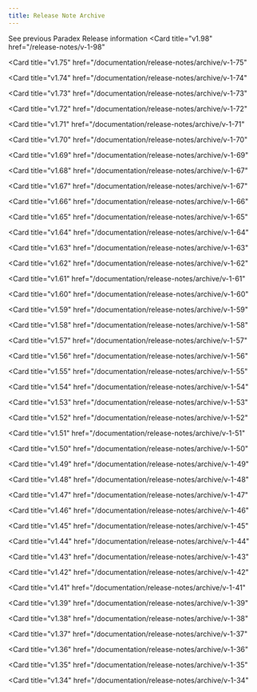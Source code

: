 ```yaml
---
title: Release Note Archive
---
```


See previous Paradex Release information
<CardGroup cols={3}>
<Card
  title="v1.98"
  href="/release-notes/v-1-98"
>
</Card>
<Card
  title="v1.97"
  href="/release-notes/v-1-97"
>
</Card>
<Card
  title="v1.96"
  href="/release-notes/v-1-96"
>
</Card>
<Card
  title="v1.95"
  href="/release-notes/v-1-95"
>
</Card>
<Card
  title="v1.94"
  href="/release-notes/v-1-94"
>
</Card>
<Card
  title="v1.93"
  href="/release-notes/v-1-93"
>
</Card>
<Card
  title="v1.92"
  href="/release-notes/v-1-92"
>
</Card>
<Card
  title="v1.91"
  href="/release-notes/v-1-91"
>
</Card>
<Card
  title="v1.90"
  href="/release-notes/v-1-90"
>
</Card>
<Card
  title="v1.89"
  href="/release-notes/v-1-89"
>
</Card>
<Card
  title="v1.88"
  href="/release-notes/v-1-88"
>
</Card>
<Card
  title="v1.87"
  href="/release-notes/v-1-87"
>
</Card>
<Card
  title="v1.86"
  href="/release-notes/v-1-86"
>
</Card>
<Card
  title="v1.85"
  href="/release-notes/v-1-85"
>
</Card>
<Card
  title="v1.84"
  href="/release-notes/v-1-84"
>
</Card>
<Card
  title="v1.83"
  href="/release-notes/v-1-83"
>
</Card>
<Card
  title="v1.82"
  href="/documentation/release-notes/archive/v-1-82"
>
</Card>
<Card
  title="v1.81"
  href="/documentation/release-notes/archive/v-1-81"
>
</Card>
<Card
  title="v1.80"
  href="/documentation/release-notes/archive/v-1-80"
>
</Card>
<Card
  title="v1.79"
  href="/documentation/release-notes/archive/v-1-79"
>
</Card>
<Card
  title="v1.78"
  href="/documentation/release-notes/archive/v-1-78"
>
</Card>
<Card
  title="v1.77"
  href="/documentation/release-notes/archive/v-1-77"
>
</Card>
<Card
  title="v1.76"
  href="/documentation/release-notes/archive/v-1-76"
>
</Card>

<Card
  title="v1.75"
  href="/documentation/release-notes/archive/v-1-75"
>
</Card>

<Card
  title="v1.74"
  href="/documentation/release-notes/archive/v-1-74"
>
</Card>

<Card
  title="v1.73"
  href="/documentation/release-notes/archive/v-1-73"
>
</Card>

<Card
  title="v1.72"
  href="/documentation/release-notes/archive/v-1-72"
>
</Card>

<Card
  title="v1.71"
  href="/documentation/release-notes/archive/v-1-71"
>
</Card>

<Card
  title="v1.70"
  href="/documentation/release-notes/archive/v-1-70"
>
</Card>

<Card
  title="v1.69"
  href="/documentation/release-notes/archive/v-1-69"
>
</Card>

<Card
  title="v1.68"
  href="/documentation/release-notes/archive/v-1-67"
>
</Card>

<Card
  title="v1.67"
  href="/documentation/release-notes/archive/v-1-67"
>
</Card>

<Card
  title="v1.66"
  href="/documentation/release-notes/archive/v-1-66"
>
</Card>

<Card
  title="v1.65"
  href="/documentation/release-notes/archive/v-1-65"
>
</Card>

<Card
  title="v1.64"
  href="/documentation/release-notes/archive/v-1-64"
>
</Card>

<Card
  title="v1.63"
  href="/documentation/release-notes/archive/v-1-63"
>
</Card>

<Card
  title="v1.62"
  href="/documentation/release-notes/archive/v-1-62"
>
</Card>

<Card
  title="v1.61"
  href="/documentation/release-notes/archive/v-1-61"
>
</Card>

<Card
  title="v1.60"
  href="/documentation/release-notes/archive/v-1-60"
>
</Card>

<Card
  title="v1.59"
  href="/documentation/release-notes/archive/v-1-59"
>
</Card>

<Card
  title="v1.58"
  href="/documentation/release-notes/archive/v-1-58"
>
</Card>

<Card
  title="v1.57"
  href="/documentation/release-notes/archive/v-1-57"
>
</Card>

<Card
  title="v1.56"
  href="/documentation/release-notes/archive/v-1-56"
>
</Card>

<Card
  title="v1.55"
  href="/documentation/release-notes/archive/v-1-55"
>
</Card>

<Card
  title="v1.54"
  href="/documentation/release-notes/archive/v-1-54"
>
</Card>

<Card
  title="v1.53"
  href="/documentation/release-notes/archive/v-1-53"
>
</Card>

<Card
  title="v1.52"
  href="/documentation/release-notes/archive/v-1-52"
>
</Card>

<Card
  title="v1.51"
  href="/documentation/release-notes/archive/v-1-51"
>
</Card>

<Card
  title="v1.50"
  href="/documentation/release-notes/archive/v-1-50"
>
</Card>

<Card
  title="v1.49"
  href="/documentation/release-notes/archive/v-1-49"
>
</Card>

<Card
  title="v1.48"
  href="/documentation/release-notes/archive/v-1-48"
>
</Card>

<Card
  title="v1.47"
  href="/documentation/release-notes/archive/v-1-47"
>
</Card>

<Card
  title="v1.46"
  href="/documentation/release-notes/archive/v-1-46"
>
</Card>

<Card
  title="v1.45"
  href="/documentation/release-notes/archive/v-1-45"
>
</Card>

<Card
  title="v1.44"
  href="/documentation/release-notes/archive/v-1-44"
>
</Card>

<Card
  title="v1.43"
  href="/documentation/release-notes/archive/v-1-43"
>
</Card>

<Card
  title="v1.42"
  href="/documentation/release-notes/archive/v-1-42"
>
</Card>

<Card
  title="v1.41"
  href="/documentation/release-notes/archive/v-1-41"
>
</Card>

<Card
  title="v1.39"
  href="/documentation/release-notes/archive/v-1-39"
>
</Card>

<Card
  title="v1.38"
  href="/documentation/release-notes/archive/v-1-38"
>
</Card>

<Card
  title="v1.37"
  href="/documentation/release-notes/archive/v-1-37"
>
</Card>

<Card
  title="v1.36"
  href="/documentation/release-notes/archive/v-1-36"
>
</Card>

<Card
  title="v1.35"
  href="/documentation/release-notes/archive/v-1-35"
>
</Card>

<Card
  title="v1.34"
  href="/documentation/release-notes/archive/v-1-34"
>
</Card>

</CardGroup>
